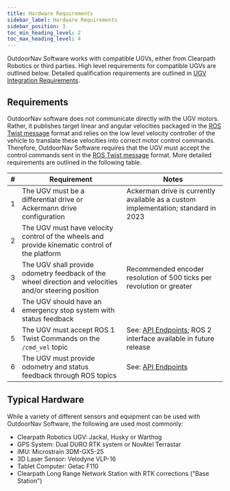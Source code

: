 ---
title: Hardware Requirements
sidebar_label: Hardware Requirements
sidebar_position: 3
toc_min_heading_level: 2
toc_max_heading_level: 4
---

OutdoorNav Software works with compatible UGVs, either from Clearpath
Robotics or third parties. High level requirements for compatible UGVs
are outlined below. Detailed qualification requirements are outlined in
[UGV Integration Requirements](/docs_outdoornav_user_manual/integration_requirements/integration_overview.mdx).

## Requirements

OutdoorNav software does not communicate directly with the UGV motors.
Rather, it publishes target linear and angular velocities packaged in
the [ROS Twist message](http://docs.ros.org/en/noetic/api/geometry_msgs/html/msg/Twist.html)
format and relies on the low level velocity controller of the vehicle to
translate these velocities into correct motor control commands.
Therefore, OutdoorNav Software requires that the UGV must accept the
control commands sent in the [ROS Twist message](http://docs.ros.org/en/noetic/api/geometry_msgs/html/msg/Twist.html)
format. More detailed requirements are outlined in the following table.

| # |  Requirement                      | Notes |
| - | --------------------------------- | ----------------------------------- |
| 1 | The UGV must be a differential drive or Ackermann drive configuration | Ackerman drive is currently available as a custom implementation; standard in 2023 |
| 2 | The UGV must have velocity control of the wheels and provide kinematic control of the platform | |
| 3 | The UGV shall provide odometry feedback of the wheel direction and velocities and/or steering position | Recommended encoder resolution of 500 ticks per revolution or greater |
| 4 | The UGV should have an emergency stop system with status feedback | |
| 5 | The UGV must accept ROS 1 Twist Commands on the `/cmd_vel` topic | See: [API Endpoints](/docs_outdoornav_user_manual/api/api_endpoints/api_endpoints.mdx); ROS 2 interface available in future release |
| 6 | The UGV must provide odometry and status feedback through ROS topics | See: [API Endpoints](/docs_outdoornav_user_manual/api/api_endpoints/api_endpoints.mdx) |

## Typical Hardware

While a variety of different sensors and equipment can be used with
OutdoorNav Software, the following are used most commonly:

-   Clearpath Robotics UGV: Jackal, Husky or Warthog
-   GPS System: Dual DURO RTK system or NovAtel Terrastar
-   IMU: Microstrain 3DM-GX5-25
-   3D Laser Sensor: Velodyne VLP-16
-   Tablet Computer: Getac F110
-   Clearpath Long Range Network Station with RTK corrections ("Base Station")
